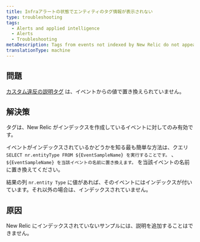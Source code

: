 ```yaml
---
title: Infraアラートの状態でエンティティのタグ情報が表示されない
type: troubleshooting
tags:
  - Alerts and applied intelligence
  - Alerts
  - Troubleshooting
metaDescription: Tags from events not indexed by New Relic do not appear.
translationType: machine
---
```


## 問題

[カスタム違反の説明タグ](/docs/alerts-applied-intelligence/new-relic-alerts/alert-conditions/alert-custom-violation-descriptions#example) は、イベントからの値で置き換えられていません。

## 解決策

タグは、New Relic がインデックスを作成しているイベントに対してのみ有効です。

イベントがインデックスされているかどうかを知る最も簡単な方法は、クエリ `SELECT nr.entityType FROM ${EventSampleName} を実行することです。` 、 `${EventSampleName} を当該イベントの名前に置き換えます。` を当該イベントの名前に置き換えてください。

結果の列 `nr.entity Type` に値があれば、そのイベントにはインデックスが付いています。それ以外の場合は、インデックスされていません。

## 原因

New Relic にインデックスされていないサンプルには、説明を追加することはできません。
